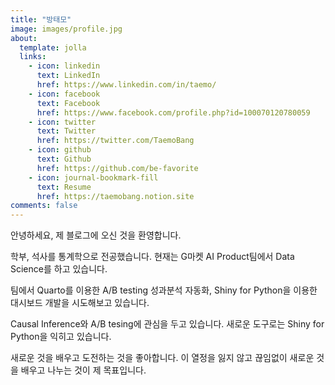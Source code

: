 ```yaml
---
title: "방태모"
image: images/profile.jpg
about:
  template: jolla
  links:
    - icon: linkedin
      text: LinkedIn
      href: https://www.linkedin.com/in/taemo/
    - icon: facebook
      text: Facebook
      href: https://www.facebook.com/profile.php?id=100070120780059
    - icon: twitter
      text: Twitter
      href: https://twitter.com/TaemoBang
    - icon: github
      text: Github
      href: https://github.com/be-favorite
    - icon: journal-bookmark-fill
      text: Resume
      href: https://taemobang.notion.site
comments: false
---
```


안녕하세요, 제 블로그에 오신 것을 환영합니다.

학부, 석사를 통계학으로 전공했습니다. 현재는 G마켓 AI Product팀에서 Data Science를 하고 있습니다.

팀에서 Quarto를 이용한 A/B testing 성과분석 자동화, Shiny for Python을 이용한 대시보드 개발을 시도해보고 있습니다.

Causal Inference와 A/B tesing에 관심을 두고 있습니다. 새로운 도구로는 Shiny for Python을 익히고 있습니다.

새로운 것을 배우고 도전하는 것을 좋아합니다. 이 열정을 잃지 않고 끊임없이 새로운 것을 배우고 나누는 것이 제 목표입니다.